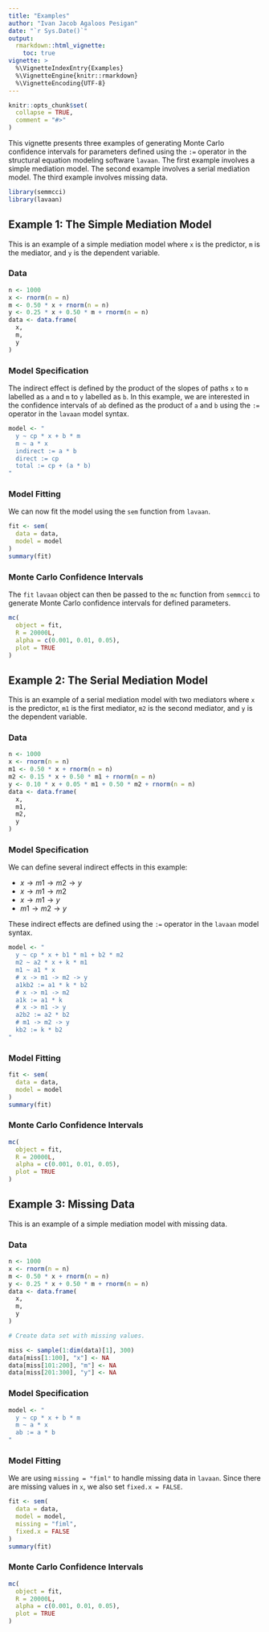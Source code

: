 ```yaml
---
title: "Examples"
author: "Ivan Jacob Agaloos Pesigan"
date: "`r Sys.Date()`"
output:
  rmarkdown::html_vignette:
    toc: true
vignette: >
  %\VignetteIndexEntry{Examples}
  %\VignetteEngine{knitr::rmarkdown}
  %\VignetteEncoding{UTF-8}
---
```


```r
knitr::opts_chunk$set(
  collapse = TRUE,
  comment = "#>"
)
```

This vignette presents three examples
of generating Monte Carlo confidence intervals
for parameters defined using the `:=` operator
in the structural equation modeling software `lavaan`.
The first example involves a simple mediation model.
The second example involves a serial mediation model.
The third example involves missing data.

```r
library(semmcci)
library(lavaan)
```

## Example 1: The Simple Mediation Model

This is an example of a simple mediation model
where `x` is the predictor, `m` is the mediator,
and `y` is the dependent variable.

### Data

```r
n <- 1000
x <- rnorm(n = n)
m <- 0.50 * x + rnorm(n = n)
y <- 0.25 * x + 0.50 * m + rnorm(n = n)
data <- data.frame(
  x,
  m,
  y
)
```

### Model Specification

The indirect effect is defined by the product of the slopes
of paths `x` to `m` labelled as `a` and `m` to `y` labelled as `b`.
In this example, we are interested in the confidence intervals of `ab`
defined as the product of `a` and `b` using the `:=` operator
in the `lavaan` model syntax.

```r
model <- "
  y ~ cp * x + b * m
  m ~ a * x
  indirect := a * b
  direct := cp 
  total := cp + (a * b)
"
```

### Model Fitting

We can now fit the model using the `sem` function from `lavaan`.

```r
fit <- sem(
  data = data,
  model = model
)
summary(fit)
```

### Monte Carlo Confidence Intervals

The `fit` `lavaan` object can then be passed to the `mc` function from `semmcci`
to generate Monte Carlo confidence intervals for defined parameters.

```r
mc(
  object = fit,
  R = 20000L,
  alpha = c(0.001, 0.01, 0.05),
  plot = TRUE
)
```

## Example 2: The Serial Mediation Model

This is an example of a serial mediation model with two mediators
where `x` is the predictor, `m1` is the first mediator, `m2` is the second mediator,
and `y` is the dependent variable.

### Data

```r
n <- 1000
x <- rnorm(n = n)
m1 <- 0.50 * x + rnorm(n = n)
m2 <- 0.15 * x + 0.50 * m1 + rnorm(n = n)
y <- 0.10 * x + 0.05 * m1 + 0.50 * m2 + rnorm(n = n)
data <- data.frame(
  x,
  m1,
  m2,
  y
)
```

### Model Specification

We can define several indirect effects in this example:

  - $x \rightarrow m1 \rightarrow m2 \rightarrow y$
  - $x \rightarrow m1 \rightarrow m2$
  - $x \rightarrow m1 \rightarrow y$
  - $m1 \rightarrow m2 \rightarrow y$

These indirect effects are defined using the `:=` operator
in the `lavaan` model syntax.

```r
model <- "
  y ~ cp * x + b1 * m1 + b2 * m2
  m2 ~ a2 * x + k * m1
  m1 ~ a1 * x
  # x -> m1 -> m2 -> y
  a1kb2 := a1 * k * b2
  # x -> m1 -> m2
  a1k := a1 * k
  # x -> m1 -> y
  a2b2 := a2 * b2
  # m1 -> m2 -> y
  kb2 := k * b2
"
```

### Model Fitting

```r
fit <- sem(
  data = data,
  model = model
)
summary(fit)
```

### Monte Carlo Confidence Intervals

```r
mc(
  object = fit,
  R = 20000L,
  alpha = c(0.001, 0.01, 0.05),
  plot = TRUE
)
```

## Example 3: Missing Data

This is an example of a simple mediation model with missing data.

### Data

```r
n <- 1000
x <- rnorm(n = n)
m <- 0.50 * x + rnorm(n = n)
y <- 0.25 * x + 0.50 * m + rnorm(n = n)
data <- data.frame(
  x,
  m,
  y
)

# Create data set with missing values.

miss <- sample(1:dim(data)[1], 300)
data[miss[1:100], "x"] <- NA
data[miss[101:200], "m"] <- NA
data[miss[201:300], "y"] <- NA
```

### Model Specification

```r
model <- "
  y ~ cp * x + b * m
  m ~ a * x
  ab := a * b
"
```

### Model Fitting

We are using `missing = "fiml"` to handle missing data in `lavaan`.
Since there are missing values in `x`, we also set `fixed.x = FALSE`.

```r
fit <- sem(
  data = data,
  model = model,
  missing = "fiml",
  fixed.x = FALSE
)
summary(fit)
```

### Monte Carlo Confidence Intervals

```r
mc(
  object = fit,
  R = 20000L,
  alpha = c(0.001, 0.01, 0.05),
  plot = TRUE
)
```
